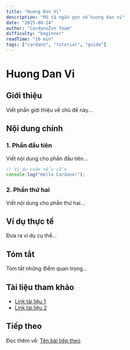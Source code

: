 ```yaml
---
title: "Huong Dan Vi"
description: "Mô tả ngắn gọn về huong dan vi"
date: "2025-08-24"
author: "Cardano2vn Team"
difficulty: "beginner"
readTime: "10 min"
tags: ["cardano", "tutorial", "guide"]
---
```


# Huong Dan Vi

## Giới thiệu

Viết phần giới thiệu về chủ đề này...

## Nội dung chính

### 1. Phần đầu tiên

Viết nội dung cho phần đầu tiên...

```javascript
// Ví dụ code nếu cần
console.log("Hello Cardano!");
```

### 2. Phần thứ hai

Viết nội dung cho phần thứ hai...

## Ví dụ thực tế

Đưa ra ví dụ cụ thể...

## Tóm tắt

Tóm tắt những điểm quan trọng...

## Tài liệu tham khảo

- [Link tài liệu 1](https://example.com)
- [Link tài liệu 2](https://example.com)

## Tiếp theo

Đọc thêm về: [Tên bài tiếp theo](/docs/...)
